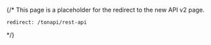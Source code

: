 {/* 
    This page is a placeholder for the redirect to the new API v2 page.
    
    redirect: /tonapi/rest-api
*/}

<Redirect to="/tonapi/rest-api" />